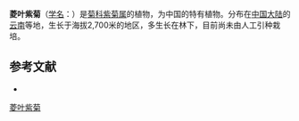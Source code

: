 {{No footnotes|time=2020-08-18T12:40:30+00:00}}
{{refimprove|time=2020-08-18T12:40:30+00:00}}
{{Speciesbox
| name = 菱叶紫菊
| status = 
| status_system = 
| image =
| genus = Notoseris
| species = rhombiformis
| authority = Shih in Act.
}}

'''菱叶紫菊'''（[[学名|学名]]：{{lang|la|''Notoseris rhombiformis''}}）是[[菊科|菊科]][[紫菊属|紫菊属]]的植物，为中国的特有植物。分布在[[中国大陆|中国大陆]]的[[云南|云南]]等地，生长于海拔2,700米的地区，多生长在林下，目前尚未由人工引种栽培。

== 参考文献 ==
<div class="references-small">
* {{cite web| url =http://www.bioinfo.cn/db05/KmzwSpecies.php?action=view&id=5101| title =菱叶紫菊| work =《中国高等植物数据库全库》| publisher =中国科学院微生物研究所| author =昆明植物研究所| accessdate =2009-02-25}}{{dead link|date=2018年4月 |bot=InternetArchiveBot |fix-attempted=yes }}
</div>
{{Taxonbar|from=Q15231646}}

[[Category:紫菊属|菱叶紫菊]]


{{植物小作品}}